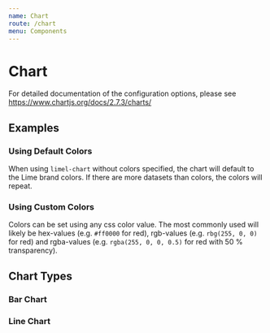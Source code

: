 ```yaml
---
name: Chart
route: /chart
menu: Components
---
```


# Chart

For detailed documentation of the configuration options, please see https://www.chartjs.org/docs/2.7.3/charts/

<limel-props name="limel-chart" />

## Examples

### Using Default Colors

When using `limel-chart` without colors specified, the chart will default to the Lime brand colors. If there are more datasets than colors, the colors will repeat.

<limel-example path="chart" name="limel-example-chart-default-colors" />

### Using Custom Colors

Colors can be set using any css color value. The most commonly used will likely be hex-values (e.g. `#ff0000` for red), rgb-values (e.g. `rbg(255, 0, 0)` for red) and rgba-values (e.g. `rgba(255, 0, 0, 0.5)` for red with 50 % transparency).

<limel-example path="chart" name="limel-example-chart-custom-colors" />

## Chart Types

### Bar Chart

<limel-example path="chart" name="limel-example-chart-bar" />

### Line Chart

<limel-example path="chart" name="limel-example-chart-line" />
